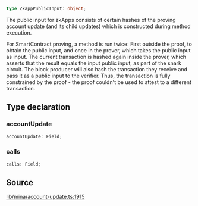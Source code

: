 ```ts
type ZkappPublicInput: object;
```

The public input for zkApps consists of certain hashes of the proving
account update (and its child updates) which is constructed during method execution.

For SmartContract proving, a method is run twice: First outside the proof, to
obtain the public input, and once in the prover, which takes the public input
as input. The current transaction is hashed again inside the prover, which
asserts that the result equals the input public input, as part of the snark
circuit. The block producer will also hash the transaction they receive and
pass it as a public input to the verifier. Thus, the transaction is fully
constrained by the proof - the proof couldn't be used to attest to a different
transaction.

## Type declaration

### accountUpdate

```ts
accountUpdate: Field;
```

### calls

```ts
calls: Field;
```

## Source

[lib/mina/account-update.ts:1915](https://github.com/o1-labs/o1js/blob/000b9835d52eede806be269b958c57000ff32f72/src/lib/mina/account-update.ts#L1915)
